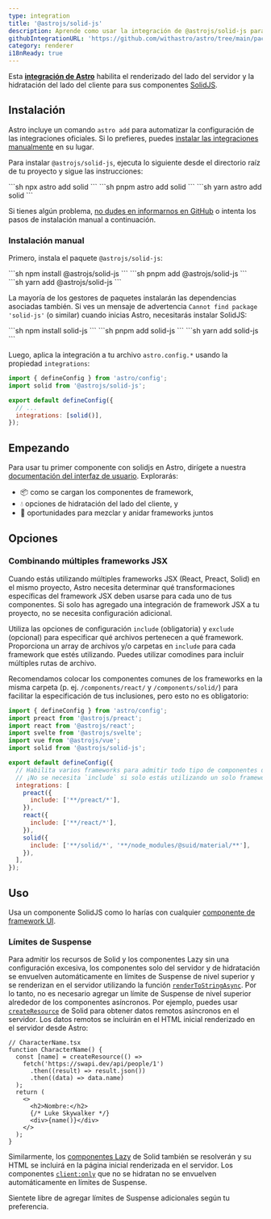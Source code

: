 ```yaml
---
type: integration
title: '@astrojs/solid-js'
description: Aprende como usar la integración de @astrojs/solid-js para extender el soporte de Solidjs en tu proyecto de Astro.
githubIntegrationURL: 'https://github.com/withastro/astro/tree/main/packages/integrations/solid/'
category: renderer
i18nReady: true
---
```


Esta **[integración de Astro][astro-integration]** habilita el renderizado del lado del servidor y la hidratación del lado del cliente para sus componentes [SolidJS](https://www.solidjs.com/).


## Instalación

Astro incluye un comando `astro add` para automatizar la configuración de las integraciones oficiales. Si lo prefieres, puedes [instalar las integraciones manualmente](#instalación-manual) en su lugar.

Para instalar `@astrojs/solid-js`, ejecuta lo siguiente desde el directorio raíz de tu proyecto y sigue las instrucciones:

<PackageManagerTabs>
  <Fragment slot="npm">
  ```sh
  npx astro add solid
  ```
  </Fragment>
  <Fragment slot="pnpm">
  ```sh
  pnpm astro add solid
  ```
  </Fragment>
  <Fragment slot="yarn">
  ```sh
  yarn astro add solid
  ```
  </Fragment>
</PackageManagerTabs>

Si tienes algún problema, [no dudes en informarnos en GitHub](https://github.com/withastro/astro/issues) o intenta los pasos de instalación manual a continuación.

### Instalación manual

Primero, instala el paquete `@astrojs/solid-js`:

<PackageManagerTabs>
  <Fragment slot="npm">
  ```sh
  npm install @astrojs/solid-js
  ```
  </Fragment>
  <Fragment slot="pnpm">
  ```sh
  pnpm add @astrojs/solid-js
  ```
  </Fragment>
  <Fragment slot="yarn">
  ```sh
  yarn add @astrojs/solid-js
  ```
  </Fragment>
</PackageManagerTabs>

La mayoría de los gestores de paquetes instalarán las dependencias asociadas también. Si ves un mensaje de advertencia `Cannot find package 'solid-js'` (o similar) cuando inicias Astro, necesitarás instalar SolidJS:

<PackageManagerTabs>
  <Fragment slot="npm">
  ```sh
  npm install solid-js
  ```
  </Fragment>
  <Fragment slot="pnpm">
  ```sh
  pnpm add solid-js
  ```
  </Fragment>
  <Fragment slot="yarn">
  ```sh
  yarn add solid-js
  ```
  </Fragment>
</PackageManagerTabs>

Luego, aplica la integración a tu archivo `astro.config.*` usando la propiedad `integrations`:

```js title="astro.config.mjs" ins={2} ins="solid()"
import { defineConfig } from 'astro/config';
import solid from '@astrojs/solid-js';

export default defineConfig({
  // ...
  integrations: [solid()],
});
```

## Empezando

Para usar tu primer componente con solidjs en Astro, dirígete a nuestra [documentación del interfaz de usuario][astro-ui-frameworks]. Explorarás:

* 📦 como se cargan los componentes de framework,
* 💧 opciones de hidratación del lado del cliente, y
* 🤝 oportunidades para mezclar y anidar frameworks juntos

## Opciones

### Combinando múltiples frameworks JSX

Cuando estás utilizando múltiples frameworks JSX (React, Preact, Solid) en el mismo proyecto, Astro necesita determinar qué transformaciones específicas del framework JSX deben usarse para cada uno de tus componentes. Si solo has agregado una integración de framework JSX a tu proyecto, no se necesita configuración adicional.

Utiliza las opciones de configuración `include` (obligatoria) y `exclude` (opcional) para especificar qué archivos pertenecen a qué framework. Proporciona un array de archivos y/o carpetas en `include` para cada framework que estés utilizando. Puedes utilizar comodines para incluir múltiples rutas de archivo.

Recomendamos colocar los componentes comunes de los frameworks en la misma carpeta (p. ej. `/components/react/` y `/components/solid/`) para facilitar la especificación de tus inclusiones, pero esto no es obligatorio:

```js title="astro.config.mjs"
import { defineConfig } from 'astro/config';
import preact from '@astrojs/preact';
import react from '@astrojs/react';
import svelte from '@astrojs/svelte';
import vue from '@astrojs/vue';
import solid from '@astrojs/solid-js';

export default defineConfig({
  // Habilita varios frameworks para admitir todo tipo de componentes diferentes.
  // ¡No se necesita `include` si solo estás utilizando un solo framework JSX!
  integrations: [
    preact({
      include: ['**/preact/*'],
    }),
    react({
      include: ['**/react/*'],
    }),
    solid({
      include: ['**/solid/*', '**/node_modules/@suid/material/**'],
    }),
  ],
});
```

## Uso

Usa un componente SolidJS como lo harías con cualquier [componente de framework UI](/es/guides/framework-components/).

### Límites de Suspense

Para admitir los recursos de Solid y los componentes Lazy sin una configuración excesiva, los componentes solo del servidor y de hidratación se envuelven automáticamente en límites de Suspense de nivel superior y se renderizan en el servidor utilizando la función [`renderToStringAsync`][solid-render-to-string-async]. Por lo tanto, no es necesario agregar un límite de Suspense de nivel superior alrededor de los componentes asíncronos.
Por ejemplo, puedes usar [`createResource`][solid-create-resource] de Solid para obtener datos remotos asíncronos en el servidor. Los datos remotos se incluirán en el HTML inicial renderizado en el servidor desde Astro:

```tsx
// CharacterName.tsx
function CharacterName() {
  const [name] = createResource(() =>
    fetch('https://swapi.dev/api/people/1')
      .then((result) => result.json())
      .then((data) => data.name)
  );
  return (
    <>
      <h2>Nombre:</h2>
      {/* Luke Skywalker */}
      <div>{name()}</div>
    </>
  );
}
```

Similarmente, los [componentes Lazy][solid-lazy-components] de Solid también se resolverán y su HTML se incluirá en la página inicial renderizada en el servidor.
Los componentes [`client:only`][astro-client-only] que no se hidratan no se envuelven automáticamente en límites de Suspense.

Sientete libre de agregar límites de Suspense adicionales según tu preferencia.

[astro-integration]: /es/guides/integrations-guide/

[astro-ui-frameworks]: /es/guides/framework-components/#usando-componente-de-framework

[astro-client-only]: /es/reference/directives-reference/#clientonly

[solid-render-to-string-async]: https://www.solidjs.com/docs/latest/api#rendertostringasync

[solid-create-resource]: https://www.solidjs.com/docs/latest/api#createresource

[solid-lazy-components]: https://www.solidjs.com/docs/latest/api#lazy
